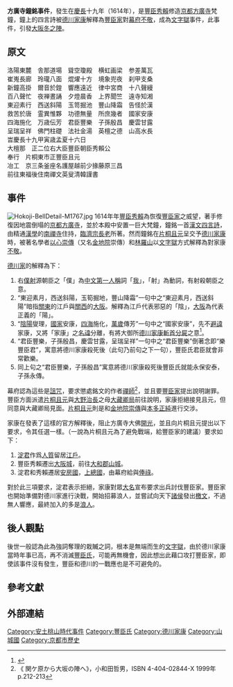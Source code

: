 '''方廣寺鐘銘事件'''，發生在[[慶長|慶長]]十九年（1614年），是[[豐臣秀賴|豐臣秀賴]]修造[[京都|京都]][[方廣寺_(京都)|方廣寺]]梵鐘，鐘上的四言詩被[[德川家康|德川家康]]解釋為[[豐臣家|豐臣家]]對[[幕府|幕府]][[不敬罪|不敬]]，成為[[文字獄|文字獄]]事件，此事件，引發[[大阪冬之陣|大阪冬之陣]]。{{R|book1|book2}}

==原文==
洛陽東麓　舎那道場　聳空瓊殿　横虹画梁　参差萬瓦<br>
崔嵬長廊　玲瓏八面　焜燿十方　境象兜夜　刹甲支桑<br>
新鐘高掛　爾音於鍠　響應遠近　律中宮商　十八聲縵<br>
百八聲忙　夜禅晝誦　夕燈晨香　上界聞竺　遠寺知湘<br>
東迎素行　西送斜陽　玉笥掘池　豐山降霜　告怪於漢<br>
救苦於唐　霊異惟夥　功德無量　所庶幾者　國家安康<br>
四海施化　万歳伝芳　君臣豐樂　子孫殷昌　慶雲甘露<br>
呈瑞呈祥　佛門柱礎　法社金湯　英檀之德　山高水長<br>

旹慶長十九甲寅歳孟夏十六日<br>
大檀那　正二位右大臣豐臣朝臣秀賴公<br>
奉行　片桐東市正豐臣且元<br>
冶工　京三条釜座名護屋越前少掾藤原三昌<br>
前往東福後住南禪文英叟清韓謹書

==事件==
[[File:Hokoji-BellDetail-M1767.jpg|thumb]]
1614年年[[豐臣秀賴|豐臣秀賴]]為恢復[[豐臣家|豐臣家]]之威望，著手修復因地震倒塌的[[京都|京都]][[方廣寺_(京都)|方廣寺]]，並於本殿中安置一巨大梵鐘，鐘銘一首[[文言文|漢文]][[四言詩|四言詩]]，由精通[[漢學|漢學]]的[[南禪寺_(日本)|南禪寺]]住持，[[臨濟宗|臨濟宗]]{{link-ja|文英清韓|文英清韓}}[[長老|長老]]所著。然而鐘銘在[[片桐且元|片桐且元]]呈交予[[德川家康|德川家康]]時，被著名學者[[以心崇傳|以心崇傳]]（又名[[金地院|金地院]]崇傳）和[[林羅山|林羅山]]以[[文字獄|文字獄]]方式解釋為對家康[[不敬罪|不敬]]。

[[德川家|德川家]]的解釋為下：
#右[[僕射|僕射]]源朝臣之「僕」為[[中文第一人稱|中文第一人稱]]詞「[[第一人稱|我]]」，「射」為動詞，有射殺朝臣之意。
#“東迎素月，西送斜陽，玉筍掘地，豐山降霜”一句中之“東迎素月，西送斜陽”暗指[[關東地方|關東]]的江戶與[[近畿地方|關西]]的[[大阪市|大阪]]。解釋為江戶代表邪惡的「陰」，[[大阪市|大阪]]為代表正義的「陽」。
#“[[陰陽|陰陽]]燮理，[[國家|國家]]安康，[[四海|四海]]施化，[[萬歲|萬歲]]傳芳”一句中之“國家安康”，先不[[避諱|避諱]]家康，又將「家康」之[[名諱|名諱]]分離，有將大御所[[德川家康|德川家康]][[斬首|斬首]][[分屍|分屍]]之意<ref>{{Cite web |url=http://www.m-network.com/sengoku/uesugi/serious11.html |title=大坂冬之陣 上杉景勝傳 |accessdate=2018-07-10 |archive-date=2007-10-26 |archive-url=https://web.archive.org/web/20071026150956/http://www.m-network.com/sengoku/uesugi/serious11.html |dead-url=no }}</ref>。
#“君臣豐樂，子孫殷昌，慶雲甘露，呈瑞呈祥”一句中之“君臣豐樂”倒著念即“樂豐臣君”，寓意將德川家康殺死後（此句乃前句之下一句），豐臣氏君臣就會非常歡樂。
#同上句之“君臣豐樂，子孫殷昌”寓意將德川家康殺死後豐臣氏就能永保安泰，子孫永傳。

幕府認為這些是[[詛咒|詛咒]]，要求懲處銘文的作者{{link-ja|文英清韓|文英清韓}}[[禪師|禪師]]<ref>《 関ケ原から大坂の陣へ》，小和田哲男，ISBN 4-404-02844-X 1999年 p.212-213</ref>，並且要[[豐臣家|豐臣家]]提出說明謝罪。豐臣方面派遣[[片桐且元|片桐且元]]與[[大野治長|大野治長]]之母[[大藏卿局|大藏卿局]]前往說明，家康拒絕接見且元，但同意與大藏卿局見面。[[片桐且元|片桐且元]]則是和[[金地院崇傳|金地院崇傳]]與[[本多正純|本多正純]]進行交涉。

家康在發表了這樣的官方解釋後，阻止方廣寺大佛[[開光|開光]]，並且向片桐且元提出以下要求，令其任選一樣。（一說為片桐且元為了避免戰端，給豐臣家的建議）要求如下：
#[[淀君|淀君]]作爲[[人質|人質]]留居[[江戶|江戶]]。
#豐臣秀賴遷出[[大阪城|大阪城]]，前往[[大和郡山城|大和郡山城]]。
#淀君和秀賴遷居[[安房國|安房國]]，[[上總國|上總國]]，由幕府給與[[俸祿|俸祿]]。

對於此三項要求，淀君表示拒絕，家康對眾[[大名_(稱謂)|大名]]宣布要求出兵討伐豐臣家。豐臣家也開始準備對德川家進行決戰，開始招募浪人，並嘗試向天下[[諸侯|諸侯]]發出[[檄文|檄文]]，不過無人響應，最終加入的多是[[浪人|浪人]]。

==後人觀點==
後世一般認為此為強詞奪理的栽贓之詞，根本是無端而生的[[文字獄|文字獄]]，由於德川家康當時年事已高，再不消滅[[豐臣氏|豐臣氏]]，可能再無機會，因此想出此藉口攻打豐臣家，即使該事件沒有發生，豐臣和德川的一戰應也是不可避免的。

==參考文獻==
{{Reflist|refs=
<ref name="book1">{{Cite book|editor=|author={{Link-ja|泉秀樹|泉秀樹}}|chapter= |title=戦国なるほど人物事典|year=2003|publisher=[[PHP研究所|PHP研究所]]|isbn= 978-4569579450}}</ref>
<ref name="book2">{{Cite book|editor=|author={{Link-ja|笠谷和比古|笠谷和比古}}|chapter= |title=関ヶ原合戦と大坂の陣|publisher={{Link-ja|吉川弘文館|吉川弘文館}}|series=戦争の日本史17|isbn=978-4-642-06327-2 |ref=笠谷|date=2007年10月}}</ref>
}}
==外部連結==
[[Category:安土桃山時代事件|Category:安土桃山時代事件]]
[[Category:豐臣氏|Category:豐臣氏]]
[[Category:德川家康|Category:德川家康]]
[[Category:山城國|Category:山城國]]
[[Category:京都市歷史|Category:京都市歷史]]